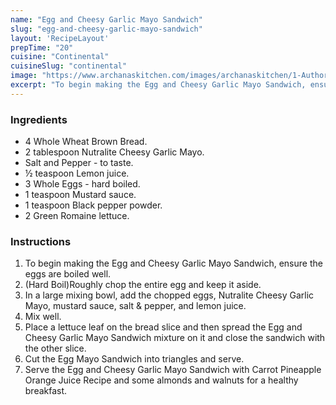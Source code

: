 ---
name: "Egg and Cheesy Garlic Mayo Sandwich"
slug: "egg-and-cheesy-garlic-mayo-sandwich"
layout: 'RecipeLayout'
prepTime: "20"
cuisine: "Continental"
cuisineSlug: "continental"
image: "https://www.archanaskitchen.com/images/archanaskitchen/1-Author/sneha-archanaskitchen.com/Egg_Salad_Sandwich_Recipe_.jpg"
excerpt: "To begin making the Egg and Cheesy Garlic Mayo Sandwich, ensure the eggs are boiled well"
---

### Ingredients

- 4 Whole Wheat Brown Bread.
- 2 tablespoon Nutralite Cheesy Garlic Mayo.
- Salt and Pepper - to taste.
- ½ teaspoon Lemon juice.
- 3 Whole Eggs - hard boiled.
- 1 teaspoon Mustard sauce.
- 1 teaspoon Black pepper powder.
- 2 Green Romaine lettuce.

### Instructions

1. To begin making the Egg and Cheesy Garlic Mayo Sandwich, ensure the eggs are boiled well.
1. (Hard Boil)Roughly chop the entire egg and keep it aside.
1. In a large mixing bowl, add the chopped eggs, Nutralite Cheesy Garlic Mayo, mustard sauce, salt & pepper, and lemon juice.
1. Mix well.
1. Place a lettuce leaf on the bread slice and then spread the Egg and Cheesy Garlic Mayo Sandwich mixture on it and close the sandwich with the other slice.
1. Cut the Egg Mayo Sandwich into triangles and serve.
1. Serve the  Egg and Cheesy Garlic Mayo Sandwich with Carrot Pineapple Orange Juice Recipe and some almonds and walnuts for a healthy breakfast.
